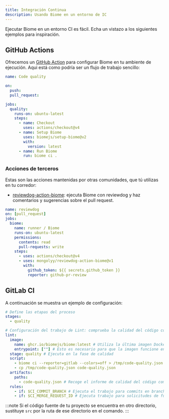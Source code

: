 ```yaml
---
title: Integración Continua
description: Usando Biome en un entorno de IC
---
```


Ejecutar Biome en un entorno CI es fácil. Echa un vistazo a los siguientes ejemplos para inspiración.

## GitHub Actions

Ofrecemos un [GitHub Action](https://github.com/marketplace/actions/setup-biome) para configurar Biome en tu ambiente de ejecución.
Aqui está como podría ser un flujo de trabajo sencillo:

```yaml title="pull_request.yml"
name: Code quality

on:
  push:
  pull_request:

jobs:
  quality:
    runs-on: ubuntu-latest
    steps:
      - name: Checkout
        uses: actions/checkout@v4
      - name: Setup Biome
        uses: biomejs/setup-biome@v2
        with:
          version: latest
      - name: Run Biome
        run: biome ci .
```

### Acciones de terceros

Estas son las acciones mantenidas por otras comunidades, que tú utilizas en tu corredor:

- [reviewdog-action-biome](https://github.com/marketplace/actions/run-biome-with-reviewdog): ejecuta Biome con reviewdog y haz comentarios y sugerencias sobre el pull request.

```yaml title="pull_request.yml"
name: reviewdog
on: [pull_request]
jobs:
  biome:
    name: runner / Biome
    runs-on: ubuntu-latest
    permissions:
      contents: read
      pull-requests: write
    steps:
      - uses: actions/checkout@v4
      - uses: mongolyy/reviewdog-action-biome@v1
        with:
          github_token: ${{ secrets.github_token }}
          reporter: github-pr-review
```

## GitLab CI

A continuación se muestra un ejemplo de configuración:

```yaml title=".gitlab-ci.yml"
# Define las etapas del proceso
stages:
  - quality

# Configuración del trabajo de Lint: comprueba la calidad del código con Biome
lint:
  image:
    name: ghcr.io/biomejs/biome:latest # Utiliza la última imagen Docker de Biome
    entrypoint: [""] # Esto es necesario para que la imagen funcione en  GitLab CI
  stage: quality # Ejecuta en la fase de calidad
  script:
    - biome ci --reporter=gitlab --colors=off > /tmp/code-quality.json
    - cp /tmp/code-quality.json code-quality.json
  artifacts:
    paths:
      - code-quality.json # Recoge el informe de calidad del código como un artefac
  rules:
    - if: $CI_COMMIT_BRANCH # Ejecuta el trabajo para commits en branches
    - if: $CI_MERGE_REQUEST_ID # Ejecuta trabajo para solicitudes de fusión
```

:::note
Si el código fuente de tu proyecto se encuentra en otro directorio, sustituye `src` por la ruta de ese directorio en el comando.
:::
